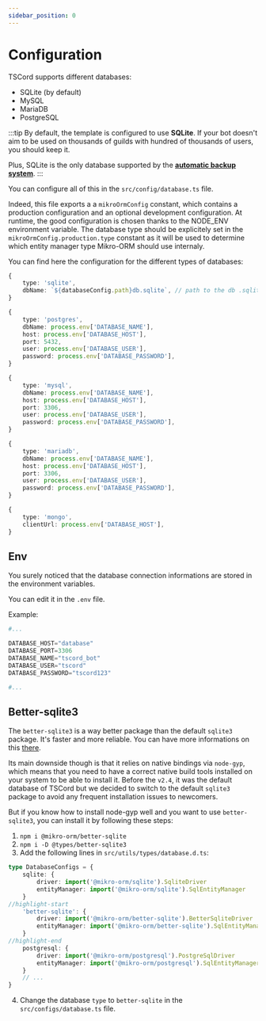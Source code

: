 ```yaml
---
sidebar_position: 0
---
```


# Configuration


TSCord supports different databases:
- SQLite (by default)
- MySQL
- MariaDB
- PostgreSQL

:::tip
By default, the template is configured to use **SQLite**. If your bot doesn't aim to be used on thousands of guilds with 
hundred of thousands of users, you should keep it.

Plus, SQLite is the only database supported by the **[automatic backup system](/docs/bot/features/database/backups)**.
:::

You can configure all of this in the `src/config/database.ts` file.

Indeed, this file exports a a `mikroOrmConfig` constant, which contains a production configuration and an optional development configuration. At runtime, the good configuration is chosen thanks to the NODE_ENV environment variable.
The database type should be explicitely set in the `mikroOrmConfig.production.type` constant as it will be used to determine which entity manager type Mikro-ORM should use internaly.

You can find here the configuration for the different types of databases:

<Tabs>
<Tab label="SQLite" value="sqlite">

```ts title=mikroOrmConfig
{
    type: 'sqlite',
    dbName: `${databaseConfig.path}db.sqlite`, // path to the db .sqlite file
}
```
</Tab>

<Tab label="PostgreSQL" value="postgresql">

```ts title=mikroOrmConfig
{
    type: 'postgres',
    dbName: process.env['DATABASE_NAME'],
    host: process.env['DATABASE_HOST'],
    port: 5432,
    user: process.env['DATABASE_USER'],
    password: process.env['DATABASE_PASSWORD'],
}
```
</Tab>

<Tab label="MySQL" value="mysql">

```ts title=mikroOrmConfig
{
    type: 'mysql',
    dbName: process.env['DATABASE_NAME'],
    host: process.env['DATABASE_HOST'],
    port: 3306,
    user: process.env['DATABASE_USER'],
    password: process.env['DATABASE_PASSWORD'],
}
```
</Tab>

<Tab label="MariaDB" value="mariadb">

```ts title=mikroOrmConfig
{
    type: 'mariadb',
    dbName: process.env['DATABASE_NAME'],
    host: process.env['DATABASE_HOST'],
    port: 3306,
    user: process.env['DATABASE_USER'],
    password: process.env['DATABASE_PASSWORD'],
}
```

</Tab>

<Tab label="MongoDB" value="mongo">

```ts title=mikroOrmConfig
{
    type: 'mongo',
    clientUrl: process.env['DATABASE_HOST'],
}
```

</Tab>
</Tabs>

## Env 

You surely noticed that the database connection informations are stored in the environment variables.

You can edit it in the `.env` file.

Example:

```python title=.env
#...

DATABASE_HOST="database"
DATABASE_PORT=3306
DATABASE_NAME="tscord_bot"
DATABASE_USER="tscord"
DATABASE_PASSWORD="tscord123"

#...
```

## Better-sqlite3

The `better-sqlite3` is a way better package than the default `sqlite3` package. It's faster and more reliable. You can have more informations on this [there](https://github.com/WiseLibs/better-sqlite3/issues/262).

Its main downside though is that it relies on native bindings via `node-gyp`, which means that you need to have a correct native build tools installed on your system to be able to install it. Before the `v2.4`, it was the default database of TSCord but we decided to switch to the default `sqlite3` package to avoid any frequent installation issues to newcomers.

But if you know how to install node-gyp well and you want to use `better-sqlite3`, you can install it by following these steps:
1. `npm i @mikro-orm/better-sqlite`
2. `npm i -D @types/better-sqlite3`
3. Add the following lines in `src/utils/types/database.d.ts`:
```ts
type DatabaseConfigs = {
	sqlite: {
		driver: import('@mikro-orm/sqlite').SqliteDriver
		entityManager: import('@mikro-orm/sqlite').SqlEntityManager
	}
//highlight-start
    'better-sqlite': {
		driver: import('@mikro-orm/better-sqlite').BetterSqliteDriver
		entityManager: import('@mikro-orm/better-sqlite').SqlEntityManager
	}
//highlight-end
	postgresql: {
		driver: import('@mikro-orm/postgresql').PostgreSqlDriver
		entityManager: import('@mikro-orm/postgresql').SqlEntityManager
	}
    // ...
}
```
4. Change the database `type` to `better-sqlite` in the `src/configs/database.ts` file.